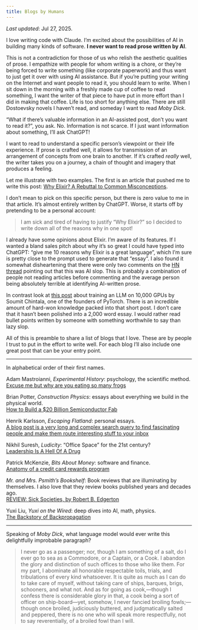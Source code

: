 ```yaml
---
title: Blogs by Humans
---
```


_Last updated_: Jul 27, 2025.

I love writing code with Claude. I'm excited about the possibilities of AI in
building many kinds of software. **I never want to read prose written by AI**.

This is not a contradiction for those of us who relish the aesthetic qualities
of prose. I empathize with people for whom writing is a chore, or they're being
forced to write something (like corporate paperwork) and thus want to just get
it over with using AI assistance. But if you're putting your writing on the
Internet and want people to read it, you should learn to write. When I sit down
in the morning with a freshly made cup of coffee to read something, I want the
writer of that piece to have put in more effort than I did in making that
coffee. Life is too short for anything else. There are still Dostoevsky novels I
haven't read, and someday I want to read _Moby Dick_.

"What if there's valuable information in an AI-assisted post, don't you want to
read it?", you ask. No. Information is not scarce. If I just want information
about something, I'll ask ChatGPT!

I want to read to understand a specific person's viewpoint or their life
experience. If prose is crafted well, it allows for transmission of an
arrangement of concepts from one brain to another. If it's crafted _really_
well, the writer takes you on a journey, a chain of thought and imagery that
produces a feeling.

Let me illustrate with two examples. The first is an article that pushed me to
write this post: [Why Elixir? A Rebuttal to Common
Misconceptions](https://matthewsinclair.com/blog/0181-why-elixir).

I don't mean to pick on this specific person, but there is zero value to me in
that article. It's almost entirely written by ChatGPT. Worse, it starts off by
pretending to be a personal account:

> I am sick and tired of having to justify “Why Elixir?” so I decided to write down all of the reasons why in one spot!

I already have some opinions about Elixir. I'm aware of its features. If I
wanted a bland sales pitch about why it's so great I could have typed into
ChatGPT: "give me 10 reasons why Elixir is a great language", which I'm sure is
pretty close to the prompt used to generate that "essay". I also found it
somewhat disheartening that there were only two comments on the [HN
thread](https://news.ycombinator.com/item?id=44659251) pointing out that this
was AI slop. This is probably a combination of people not reading articles
before commenting and the average person being absolutely terrible at
identifying AI-written prose.

In contrast look at [this
post](https://soumith.ch/blog/2024-10-02-training-10k-scale.md.html) about
training an LLM on 10,000 GPUs by Soumit Chintala, one of the founders of
PyTorch. There is an incredible amount of hard-won knowledge packed into that
short post. I don't care that it hasn't been polished into a 2,000 word essay.
I would rather read bullet points written by someone with something worthwhile
to say than lazy slop.

All of this is preamble to share a list of blogs that I love. These are by
people I trust to put in the effort to write well. For each blog I'll also
include one great post that can be your entry point. 

---

In alphabetical order of their first names.

Adam Mastroianni, _Experimental History_: psychology, the scientific method. \
<span class="indent">[Excuse me but why are you eating so many frogs](https://www.experimental-history.com/p/excuse-me-but-why-are-you-eating)</span>

Brian Potter, _Construction Physics_: essays about everything we build in the physical world. \
<span class="indent">[How to Build a $20 Billion Semiconductor Fab](https://www.construction-physics.com/p/how-to-build-a-20-billion-semiconductor)</span>

Henrik Karlsson, _Escaping Flatland_: personal essays. \
<span class="indent">[A blog post is a very long and complex search query to find fascinating people and make them route interesting stuff to your inbox](https://www.henrikkarlsson.xyz/p/search-query)</span>

Nikhil Suresh, _Ludicity_: "Office Space" for the 21st century? \
<span class="indent">[Leadership Is A Hell Of A Drug](https://ludic.mataroa.blog/blog/leadership-is-a-hell-of-a-drug/)</span> 

Patrick McKenzie, _Bits About Money_: software and finance. \
<span class="indent">[Anatomy of a credit card rewards program](https://www.bitsaboutmoney.com/archive/anatomy-of-credit-card-rewards-programs/)</span>

_Mr. and Mrs. Psmith’s Bookshelf_: Book reviews that are illuminating by themselves. I also love that they review books published years and decades ago. \
<span class="indent">[REVIEW: Sick Societies, by Robert B. Edgerton](https://www.thepsmiths.com/p/review-sick-societies-by-robert-b)</span>

Yuxi Liu, _Yuxi on the Wired_: deep dives into AI, math, physics. \
<span class="indent">[The Backstory of Backpropagation](https://yuxi.ml/essays/posts/backstory-of-backpropagation/)</span>


---

Speaking of _Moby Dick_, what language model would ever write this delightfully improbable paragraph?

> I never go as a passenger; nor, though I am
something of a salt, do I ever go to sea as a Commodore, or a Captain, or a
Cook.  I abandon the glory and distinction of such offices to those who like
them.  For my part, I abominate all honorable respectable toils, trials, and
tribulations of every kind whatsoever. It is quite as much as I can do to take
care of myself, without taking care of ships, barques, brigs, schooners, and
what not.  And as for going as cook,—though I confess there is considerable
glory in that, a cook being a sort of officer on ship-board—yet, somehow, I
never fancied broiling fowls;—though once broiled, judiciously buttered, and
judgmatically salted and peppered, there is no one who will speak more
respectfully, not to say reverentially, of a broiled fowl than I will.


